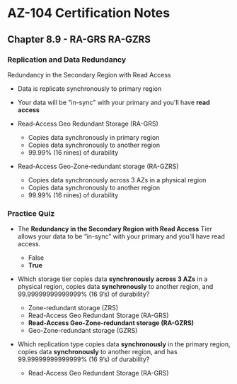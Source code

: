 # AZ-104 Certification Notes
## Chapter 8.9 - RA-GRS RA-GZRS

### Replication and Data Redundancy
Redundancy in the Secondary Region with Read Access
* Data is replicate synchronously to primary region
* Your data will be "in-sync" with your primary and you'll have **read access**

* Read-Access Geo Redundant Storage (RA-GRS)
	* Copies data synchronously in primary region
	* Copies data synchronously to another region
	* 99.99% (16 nines) of durability
* Read-Access Geo-Zone-redundant storage (RA-GZRS)
	* Copies data synchronously across 3 AZs in a physical region
	* Copies data synchronously to another region
	* 99.99% (16 nines) of durability

### Practice Quiz
* The **Redundancy in the Secondary Region with Read Access** Tier allows your data to be “in-sync” with your primary and you’ll have read access.
	* False
	* **True**
* Which storage tier copies data **synchronously** **across 3 AZs** in a physical region, copies data **synchronously** to another region, and 99.99999999999999% (16 9’s) of durability?
	* Zone-redundant storage (ZRS)
	* Read-Access Geo Redundant Storage (RA-GRS)
	* **Read-Access Geo-Zone-redundant storage (RA-GZRS)**
	* Geo-Zone-redundant storage (GZRS)

* Which replication type copies data **synchronously** in the primary region, copies data **synchronously** to another region, and has 99.99999999999999% (16 9’s) of durability?
	* Read-Access Geo Redundant Storage (RA-GRS)